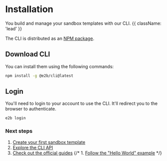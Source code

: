 # Installation

You build and manage your sandbox templates with our CLI. {{ className: 'lead' }}

The CLI is distributed as an [NPM package](https://www.npmjs.com/package/@e2b/sdk).

## Download CLI

You can install them using the following commands:

```bash
npm install -g @e2b/cli@latest
```


## Login

You'll need to login to your account to use the CLI. It'll redirect you to the browser to authenticate.

```bash
e2b login
```


### Next steps

1. [Create your first sandbox template](/sandbox/templates/overview)
1. [Explore the CLI API](/CLI/commnads)
1. [Check out the official guides](/guides/custom-sandbox)
{/* 1. [Follow the "Hello World" example](/guides/) */}
